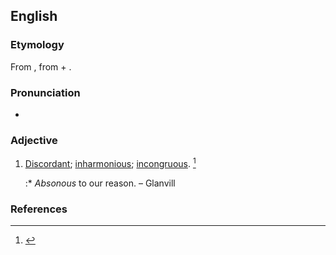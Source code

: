 ==English==

===Etymology===
From {{etyl|la|en}} {{term|absonus|lang=la}}, from {{term|ab-||away|lang=la}} + {{term|sonus||sound|lang=la}}.

===Pronunciation===
* {{a|US}} {{IPA|/ˈæb.sə.nəs/}}

===Adjective===
{{en-adj}}

# {{context|obsolete|lang=en}} [[discordant|Discordant]]; [[inharmonious]]; [[incongruous]]. {{defdate|Attested from the early 17<sup>th</sup> century until the mid 18<sup>th</sup> century.}}<ref name=SOED>{{reference-book | last =| first = | authorlink =  | coauthors =  | editor =Brown, Lesley  | others =  | title = The Shorter Oxford English Dictionary | origdate =  | origyear = 1933| origmonth =  | url =  | format =  | accessdate =  | accessyear =  | accessmonth =  | edition = 5th | date =  | year =2003| month =  | publisher =Oxford University Press  | location =Oxford, UK | language =  | id =  | doi = | isbn =978-0-19-860575-7 | lccn = | ol = | pages =9| chapter =  | chapterurl =  | quote =}}</ref>
#:* ''Absonous'' to our reason. – Glanvill

===References===
<references/>